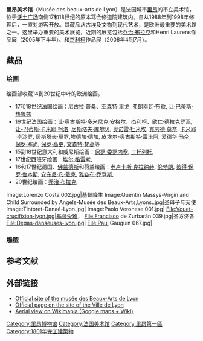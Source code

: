 {{Infobox Museum
 |name          = 里昂美术馆
 |image         = Musée_des_Beaux-Arts_de_Lyon.jpg
 |imagesize     = 260
 |caption       = 里昂美术馆
 |map_type      = 
 |map_caption   = 
 |latitude      = 45.766846
 |longitude     = 4.83363
 |established   = 1801
 |dissolved     = 
 |location      = {{FRA}}[[里昂|里昂]]沃土广场20号
 |type          = 美术馆
 |visitors      = 
 |director      = 
 |curator       = 
 |publictransit = 
 |website       = [http://www.mba-lyon.fr/mba/ www.mba-lyon.fr/mba/]
}}

'''里昂美术馆'''（Musée des beaux-arts de Lyon）是法国城市[[里昂|里昂]]的市立美术馆，位于[[沃土广场|沃土广场]]南侧17和18世纪的原本笃会修道院建筑内。自从1988年到1998年修理后，一直对游客开放。其藏品从古埃及文物到现代艺术，是欧洲最重要的美术馆之一。这里举办重要的美术展览，近期的展览包括[[乔治·布拉克|乔治·布拉克]]和Henri Laurens作品展（2005年下半年）、和[[杰利柯|杰利柯]]作品展（2006年4到7月）。


== 藏品 ==
=== 绘画 ===
绘画部收藏14到20世纪中叶的欧洲绘画。

* 17和18世纪法国绘画：[[尼古拉·普桑|尼古拉·普桑]]、[[亚森特·里戈|亚森特·里戈]], [[弗朗索瓦·布歇|弗朗索瓦·布歇]], [[让·巴蒂斯·热鲁兹|让·巴蒂斯·热鲁兹]]
* 19世纪法国绘画：[[让·奥古斯特·多米尼克·安格尔|让·奥古斯特·多米尼克·安格尔]]、[[杰利柯|杰利柯]]、[[欧仁·德拉克罗瓦|欧仁·德拉克罗瓦]], [[让-巴蒂斯·卡米耶·柯洛|让-巴蒂斯·卡米耶·柯洛]], [[居斯塔夫·库尔贝|居斯塔夫·库尔贝]], [[奥诺雷·杜米埃|奥诺雷·杜米埃]], [[克劳德·莫奈|克劳德·莫奈]], [[卡米耶·毕沙罗|卡米耶·毕沙罗]], [[居斯塔夫·莫罗|居斯塔夫·莫罗]],[[埃德加·德加|埃德加·德加]], [[皮埃尔-奥古斯特·雷诺阿|皮埃尔-奥古斯特·雷诺阿]], [[爱德华·马奈|爱德华·马奈]], [[保罗·塞尚|保罗·塞尚]], [[保罗·高更|保罗·高更]], [[文森特·梵高|文森特·梵高]]等
* 15到18世纪意大利和威尼斯绘画：[[保罗·委罗内塞|保罗·委罗内塞]], [[丁托列托|丁托列托]],
* 17世纪西班牙绘画：[[埃尔·格雷考|埃尔·格雷考]],
* 16和17世纪德国、[[佛兰德斯|佛兰德斯]]和荷兰绘画：[[老卢卡斯·克拉纳赫|老卢卡斯·克拉纳赫]], [[伦勃朗|伦勃朗]], [[彼得·保罗·鲁本斯|彼得·保罗·鲁本斯]], [[安东尼·凡·戴克|安东尼·凡·戴克]], [[雅各布·乔登斯|雅各布·乔登斯]], 
* 20世纪绘画：[[乔治·布拉克|乔治·布拉克]],

<gallery>
Image:Lorenzo Costa 002.jpg|基督降生<!-- <br/>[[Lorenzo_Costa|Lorenzo Costa]] (c 1490) -->
Image:Quentin Massys-Virgin and Child Surrounded by Angels-Musée des Beaux-Arts,Lyons..jpg|圣母子与天使<!--<br/>[[Quentin_Metsys|Quentin Metsys]] (c 1509) -->
Image:Tintoret-Danaé-Lyon.jpg|<!-- ''Danae'', <br/>[[丁托列托|丁托列托]] (c 1570) -->
Image:Paolo Veronese 001.jpg|<!-- ''Bathsheba bathing'', <br/>[[保罗·委罗内塞|保罗·委罗内塞]] (c 1575) -->
File:Vouet-crucifixion-lyon.jpg|基督受难，<!-- [[Simon_Vouet|Simon Vouet]] (c 1636-37) -->
File:Francisco de Zurbarán 039.jpg|圣方济各<!--  [[Francisco_de_Zurbarán|Francisco de Zurbarán]] (c 1645) -->
File:Degas-danseuses-lyon.jpg|<!-- ''Danseuses sur scène'', [[埃德加·德加|埃德加·德加]] (c 1889) -->
File:Paul Gauguin 067.jpg|<!-- ''Nave nave mahana'', [[保罗·高更|保罗·高更]] (1896) -->
</gallery>

=== 雕塑 ===

== 参考文献 ==
{{reflist}}

== 外部链接 ==
* [http://www.mba-lyon.fr/ Official site of the musée des Beaux-Arts de Lyon] {{Wayback|url=http://www.mba-lyon.fr/ |date=20061123235328 }}
* [https://web.archive.org/web/20070329025148/http://www.lyon.fr/vdl/sections/fr/culture/musees/musee_beaux_arts/ Official page on the site of the Ville de Lyon]
* [http://www.wikimapia.org/#y=45766969&x=4833502&z=17&l=0&m=s Aerial view on Wikimapia (Google maps + Wiki)] {{Wayback|url=http://www.wikimapia.org/#y=45766969&x=4833502&z=17&l=0&m=s |date=20181225091439 }}

[[Category:里昂博物馆|Category:里昂博物馆]]
[[Category:法国美术馆|Category:法国美术馆]]
[[Category:里昂第一區|Category:里昂第一區]]
[[Category:1801年完工建築物|Category:1801年完工建築物]]